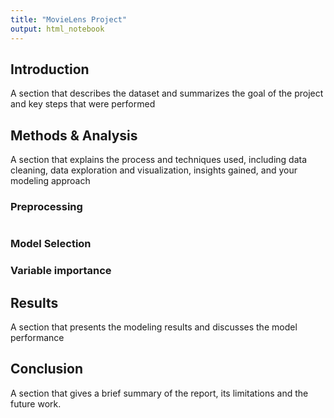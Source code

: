 ```yaml
---
title: "MovieLens Project"
output: html_notebook
---
```


## Introduction

A section that describes the dataset and summarizes the goal of the project and key steps that were performed

## Methods & Analysis
A section that explains the process and techniques used, including data cleaning, data exploration and visualization, insights gained, and your modeling approach

### Preprocessing 
```r

```

### Model Selection

### Variable importance


## Results

A section that presents the modeling results and discusses the model performance

## Conclusion

A section that gives a brief summary of the report, its limitations and the future work. 
